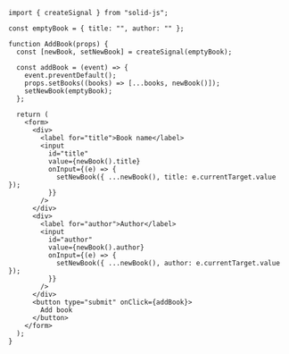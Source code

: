 ```tsx
import { createSignal } from "solid-js";

const emptyBook = { title: "", author: "" };

function AddBook(props) {
  const [newBook, setNewBook] = createSignal(emptyBook);

  const addBook = (event) => {
    event.preventDefault();
    props.setBooks((books) => [...books, newBook()]);
    setNewBook(emptyBook);
  };

  return (
    <form>
      <div>
        <label for="title">Book name</label>
        <input
          id="title"
          value={newBook().title}
          onInput={(e) => {
            setNewBook({ ...newBook(), title: e.currentTarget.value });
          }}
        />
      </div>
      <div>
        <label for="author">Author</label>
        <input
          id="author"
          value={newBook().author}
          onInput={(e) => {
            setNewBook({ ...newBook(), author: e.currentTarget.value });
          }}
        />
      </div>
      <button type="submit" onClick={addBook}>
        Add book
      </button>
    </form>
  );
}
```
